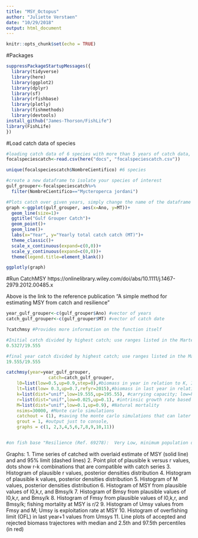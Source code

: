 ```yaml
---
title: "MSY_Octopus"
author: "Juliette Verstaen"
date: "10/29/2018"
output: html_document
---
```


```r
knitr::opts_chunk$set(echo = TRUE)
```

#Packages 

```r
suppressPackageStartupMessages({
  library(tidyverse)
  library(here)
  library(ggplot2)
  library(dplyr)
  library(sf)
  library(rfishbase)
  library(plotly)
  library(fishmethods)
  library(devtools)
install_github("James-Thorson/FishLife")
library(FishLife)
})


```


#Load catch data of species

```r
#loading catch data of 6 species with more than 5 years of catch data, detailed code for this dataset is in the "landing sites.rmd" in docs 
focalspeciescatch<-read.csv(here("docs", "focalspeciescatch.csv"))

unique(focalspeciescatch$NombreCientifico) #6 species 

#create a new dataframe to isolate your species of interest 
gulf_grouper<-focalspeciescatch%>%
  filter(NombreCientifico=="Mycteroperca jordani")

```



```r
#Plots catch over given years, simply change the name of the dataframe ie "Octopus"
graph <-ggplot(gulf_grouper, aes(x=Ano, y=MT))+
  geom_line(size=1)+
  ggtitle("Gulf Grouper Catch")+
  geom_point()+
  geom_line()+
  labs(x="Year", y="Yearly total catch catch (MT)")+
  theme_classic()+
  scale_x_continuous(expand=c(0,0))+
  scale_y_continuous(expand=c(0,0))+
  theme(legend.title=element_blank())

ggplotly(graph)


```


#Run CatchMSY
https://onlinelibrary.wiley.com/doi/abs/10.1111/j.1467-2979.2012.00485.x

Above is the link to the reference publication "A simple method for estimating MSY from catch and resilience"

```r
year_gulf_grouper<-c(gulf_grouper$Ano) #vector of years
catch_gulf_grouper<-c(gulf_grouper$MT) #vector of catch date 

?catchmsy #Provides more information on the function itself

#Initial catch divided by highest catch; use ranges listed in the Martell publication based on this ratio
0.5327/19.555

#final year catch divided by highest catch; use ranges listed in the Martell publication based on this ratio
19.555/19.555

catchmsy(year=year_gulf_grouper,
                catch=catch_gulf_grouper,
    l0=list(low=0.5,up=0.9,step=0),#biomass in year in relation to K, Initial catch divided by highest catch
    lt=list(low= 0.3,up=0.7,refyr=2015),#biomass in last year in relation to K, years catch divided by highest catch
    k=list(dist="unif",low=19.555,up=195.55), #carrying capacity; low=highest reported catch, high=highest catch*100
    r=list(dist="unif",low=0.025,up=0.1), #intrinsic growth rate based on resiliene 
    M=list(dist="unif",low=0.1,up=0.9), #Natural mortality 
    nsims=30000, #Monte carlo simulations 
    catchout = (1), #saving the monte carlo simulations that can later be graphed
    grout = 1, #output just to console, 
    graphs = c(1, 2,3,4,5,6,7,8,9,10,11))


#on fish base "Resilience (Ref. 69278):  Very Low, minimum population doubling time more than 14 years (Preliminary K or Fecundity.). "

```

Graphs:
1. Time series of catched with overlaid estimate of MSY (solid line) and and 95% limit (dashed lines)
2. Point plot of plausible k versus r values, dots show r-k combinations that are compatible with catch series
3. Histogram of plausible r values, posterior densities distribution
4. Histogram of plausible k values, posterior densities distribution
5. Histogram of M values, posterior densities distribution
6. Histogram of MSY from plausible values of l0,k,r, and Bmsy/k 
7. Histogram of Bmsy from plausible values of l0,k,r, and Bmsy/k
8. Histogram of Fmsy from plausible values of l0,k,r, and Bmsy/k; fishing mortality at MSY is r/2
9. Histogram of Umsy values from Fmsy and M; Umsy is exploitation rate at MSY
10. Histogram of overfishing limit (OFL) in last year+1 values from Umsys
11. Line plots of accepted and rejected biomass trajectores with median and 2.5th and 97.5th percentiles (in red)